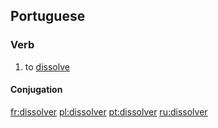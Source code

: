 ==Portuguese==

===Verb===
{{infl|pt|verb}}

# to [[dissolve]]

====Conjugation====
{{pt-conj-er|dissolv}}

[[fr:dissolver]]
[[pl:dissolver]]
[[pt:dissolver]]
[[ru:dissolver]]